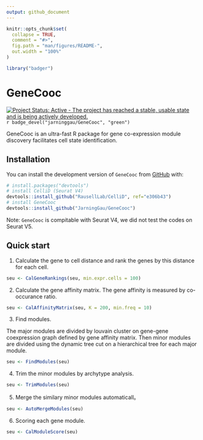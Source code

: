 ```yaml
---
output: github_document
---
```


```r
knitr::opts_chunk$set(
  collapse = TRUE,
  comment = "#>",
  fig.path = "man/figures/README-",
  out.width = "100%"
)
```

```r
library("badger")
```

# GeneCooc

[![Project Status: Active - The project has reached a stable, usable state and is being actively developed.](http://www.repostatus.org/badges/latest/active.svg)](http://www.repostatus.org/#active)
`r badge_devel("jarninggau/GeneCooc", "green")`

GeneCooc is an ultra-fast R package for gene co-expression module discovery facilitates cell state identification.


## Installation

You can install the development version of `GeneCooc` from [GitHub](https://github.com/) with:

``` r
# install.packages("devtools")
# install CelliD (Seurat V4)
devtools::install_github("RausellLab/CelliD", ref="e306b43")
# install GeneCooc
devtools::install_github("JarningGau/GeneCooc")
```

Note: `GeneCooc` is compitable with Seurat V4, we did not test the codes on Seurat V5.

## Quick start

1. Calculate the gene to cell distance and rank the genes by this distance for each cell.

```r
seu <- CalGeneRankings(seu, min.expr.cells = 100)
```

2. Calculate the gene affinity matrix. The gene affinity is measured by co-occurance ratio.

```r
seu <- CalAffinityMatrix(seu, K = 200, min.freq = 10)
```

3. Find modules. 

The major modules are divided by louvain cluster on gene-gene coexpression graph defined by gene affinity matrix. Then minor modules are divided using the dynamic tree cut on a hierarchical tree for each major module.

```r
seu <- FindModules(seu)
```

4. Trim the minor modules by archytype analysis.

```r
seu <- TrimModules(seu)
```

5. Merge the similary minor modules automaticall。

```r
seu <- AutoMergeModules(seu)
```


6. Scoring each gene module.

```r
seu <- CalModuleScore(seu)
```

